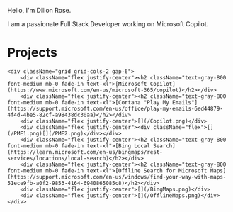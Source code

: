 Hello, I'm Dillon Rose.

I am a passionate Full Stack Developer working on Microsoft Copilot.
<br/>

# Projects
    <div className="grid grid-cols-2 gap-6">
        <div className="flex justify-center"><h2 className="text-gray-800 font-medium mb-0 fade-in text-xl">[Microsoft Copilot](https://www.microsoft.com/en-us/microsoft-365/copilot)</h2></div>
        <div className="flex justify-center"><h2 className="text-gray-800 font-medium mb-0 fade-in text-xl">[Cortana "Play My Emails"](https://support.microsoft.com/en-us/office/play-my-emails-6ed44879-4f4d-4be5-82cf-a98438dc30aa)</h2></div>
        <div className="flex justify-center">[](/Copilot.png)</div>
        <div className="flex justify-center"><div className="flex">[](/PME1.png)[](/PME2.png)</div></div>
        <div className="flex justify-center"><h2 className="text-gray-800 font-medium mb-0 fade-in text-xl">[Bing Local Search](https://learn.microsoft.com/en-us/bingmaps/rest-services/locations/local-search)</h2></div>
        <div className="flex justify-center"><h2 className="text-gray-800 font-medium mb-0 fade-in text-xl">[Offline Search for Microsoft Maps](https://support.microsoft.com/en-us/windows/find-your-way-with-maps-51ece9fb-a0f2-9853-4164-6940865085c8)</h2></div>
        <div className="flex justify-center">[](/BingMaps.png)</div>
        <div className="flex justify-center">[](/OfflineMaps.png)</div>
    </div>
